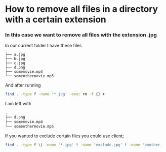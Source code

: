 # How to remove all files in a directory with a certain extension

### In this case we want to remove all files with the extension .jpg

In our current folder I have these files

```shell
├── a.jpg
├── b.jpg
├── c.jpg
├── d.png
├── somemovie.mp4
└── someothermovie.mp5
```

And after running

```bash
find . -type f -name '*.jpg' -exec rm -f {} +
```

I am left with

```bash
.
├── d.png
├── somemovie.mp4
└── someothermovie.mp5
```

If you wanted to exclude certain files you could use client;

```bash
find . -type f \( -name '*.jpg' ! -name 'exclude.jpg' ! -name 'another_exclude.jpg' \) -exec rm -f {} +
```
